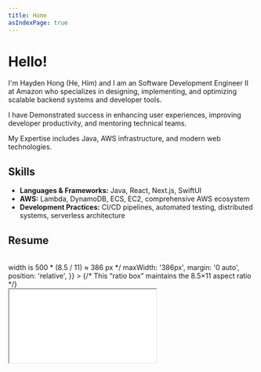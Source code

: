 ```yaml
---
title: Home
asIndexPage: true
---
```


# Hello!

I'm Hayden Hong (He, Him) and I am an Software Development Engineer II at Amazon who specializes in designing, implementing, and optimizing scalable backend systems and developer tools. 

I have Demonstrated success in enhancing user experiences, improving developer productivity, and mentoring technical teams. 

My Expertise includes Java, AWS infrastructure, and modern web technologies.

## Skills

- **Languages & Frameworks:** Java, React, Next.js, SwiftUI
- **AWS:** Lambda, DynamoDB, ECS, EC2, comprehensive AWS ecosystem
- **Development Practices:** CI/CD pipelines, automated testing, distributed systems, serverless architecture

## Resume



<br />

<div
  style={{
    width: '100%',
    /* 500 px tall => width is 500 * (8.5 / 11) ≈ 386 px */
    maxWidth: '386px',
    margin: '0 auto',
    position: 'relative',
  }}
>
  {/* This “ratio box” maintains the 8.5×11 aspect ratio */}
  <div
    style={{
      width: '100%',
      paddingTop: '129.41%', // (11 / 8.5) * 100
      position: 'relative',
    }}
  >
    <iframe
      src="/assets/Hayden_Hong_Resume.pdf"
      style={{
        position: 'absolute',
        top: 0,
        left: 0,
        width: '100%',
        height: '100%',
        border: 'none',
      }}
    />
  </div>
</div>